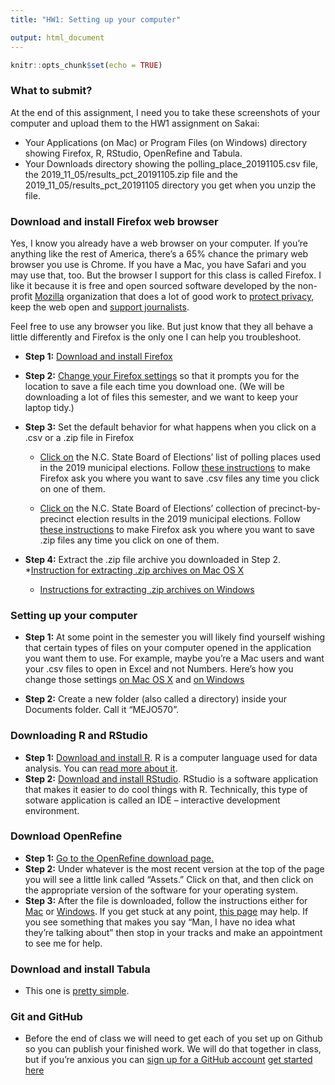```yaml
---
title: "HW1: Setting up your computer"

output: html_document
---
```


```r
knitr::opts_chunk$set(echo = TRUE)
```

### What to submit?
At the end of this assignment, I need you to take these screenshots of your computer and upload them to the HW1 assignment on Sakai:

* Your Applications (on Mac) or Program Files (on Windows) directory showing Firefox, R, RStudio, OpenRefine and Tabula.
* Your Downloads directory showing the polling_place_20191105.csv file, the 2019_11_05/results_pct_20191105.zip file and the 2019_11_05/results_pct_20191105 directory you get when you unzip the file.

### Download and install Firefox web browser

Yes, I know you already have a web browser on your computer. If you're anything like the rest of America, there's a 65% chance the primary web browser you use is Chrome. If you have a Mac, you have Safari and you may use that, too. But the browser I support for this class is called Firefox. I like it because it is free and open sourced software developed by the non-profit [Mozilla](https://www.mozilla.org/en-US/) organization that does a lot of good work to [protect privacy](https://www.mozilla.org/en-US/firefox/privacy/), keep the web open and [support journalists](https://opennews.org/who/history/).

Feel free to use any browser you like. But just know that they all behave a little differently and Firefox is the only one I can help you troubleshoot.

* **Step 1:** [Download and install Firefox](https://opennews.org/who/history/)
* **Step 2:** [Change your Firefox settings](https://support.mozilla.org/en-US/kb/where-find-and-manage-downloaded-files-firefox#w_change-where-downloads-are-saved) so that it prompts you for the location to save a file each time you download one. (We will be downloading a lot of files this semester, and we want to keep your laptop tidy.)

* **Step 3:** Set the default behavior for what happens when you click on a .csv or a .zip file in Firefox

  * [Click on](https://s3.amazonaws.com/dl.ncsbe.gov/ENRS/2019_11_05/polling_place_20191105.csv) the N.C. State Board of Elections' list of polling places used in the 2019 municipal elections. Follow [these instructions](https://support.mozilla.org/en-US/kb/change-firefox-behavior-when-open-file#w_adding-download-actions) to make Firefox ask you where you want to save .csv files any time you click on one of them.

  * [Click on](https://s3.amazonaws.com/dl.ncsbe.gov/ENRS/2019_11_05/results_pct_20191105.zip) the N.C. State Board of Elections' collection of precinct-by-precinct election results in the 2019 municipal elections. Follow [these instructions](https://support.mozilla.org/en-US/kb/change-firefox-behavior-when-open-file#w_adding-download-actions) to make Firefox ask you where you want to save .zip files any time you click on one of them.

* **Step 4:** Extract the .zip file archive you downloaded in Step 2.
  *[Instruction for extracting .zip archives on Mac OS X](http://osxdaily.com/2017/11/05/how-open-zip-file-mac/)
  * [Instructions for extracting .zip archives on Windows](https://support.microsoft.com/en-us/help/4028088/windows-zip-and-unzip-files)

### Setting up your computer 

* **Step 1:** At some point in the semester you will likely find yourself wishing that certain types of files on your computer opened in the application you want them to use. For example, maybe you're a Mac users and want your .csv files to open in Excel and not Numbers. Here's how you change those settings [on Mac OS X](http://osxdaily.com/2013/08/08/change-default-application-open-files-mac-os-x/) and [on Windows](https://support.microsoft.com/en-us/help/4028161/windows-10-change-default-programs)

* **Step 2:** 
Create a new folder (also called a directory) inside your Documents folder. Call it "MEJO570".

### Downloading R and RStudio
* **Step 1:** [Download and install R](http://archive.linux.duke.edu/cran/). R is a computer language used for data analysis. You can [read more about it](https://learn.r-journalism.com/en/introduction/what_is_r/what-is-r/).
* **Step 2:** [Download and install RStudio](https://rstudio.com/products/rstudio/download/#download). RStudio is a software application that makes it easier to do cool things with R. Technically, this type of sotware application is called an IDE -- interactive development environment.

### Download OpenRefine
* **Step 1:** [Go to the OpenRefine download page.](https://github.com/OpenRefine/OpenRefine/releases)
* **Step 2:** Under whatever is the most recent version at the top of the page you will see a little link called "Assets." Click on that, and then click on the appropriate version of the software for your operating system.
* **Step 3:** After the file is downloaded, follow the instructions either for [Mac](https://github.com/OpenRefine/OpenRefine/wiki/Installation-Instructions#macos) or [Windows](https://github.com/OpenRefine/OpenRefine/wiki/Installation-Instructions#windows). If you get stuck at any point, [this page](https://github.com/OpenRefine/OpenRefine/wiki/Installation-Instructions) may help. If you see something that makes you say "Man, I have no idea what they're talking about" then stop in your tracks and make an appointment to see me for help.

### Download and install Tabula
* This one is [pretty simple](https://tabula.technology/).

### Git and GitHub
* Before the end of class we will need to get each of you set up on Github so you can publish your finished work. We will do that together in class, but if you're anxious you can [sign up for a GitHub account](https://help.github.com/en/github/getting-started-with-github/signing-up-for-a-new-github-account) [get started here](https://learn.r-journalism.com/en/git/)

